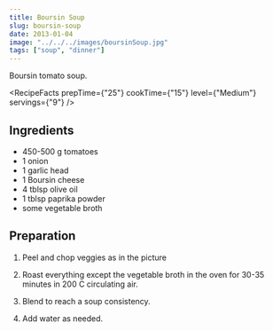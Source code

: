 ---
title: Boursin Soup
slug: boursin-soup
date: 2013-01-04
image: "../../../images/boursinSoup.jpg"
tags: ["soup", "dinner"]
---

Boursin tomato soup.

<RecipeFacts
    prepTime={"25"}
    cookTime={"15"}
    level={"Medium"}
    servings={"9"}
/>

## Ingredients
- 450-500 g tomatoes
- 1 onion
- 1 garlic head
- 1 Boursin cheese
- 4 tblsp olive oil
- 1 tblsp paprika powder
- some vegetable broth

## Preparation

1. Peel and chop veggies as in the picture

2. Roast everything except the vegetable broth in the oven for 30-35 minutes in 200 C circulating air.

3. Blend to reach a soup consistency.

4. Add water as needed.
